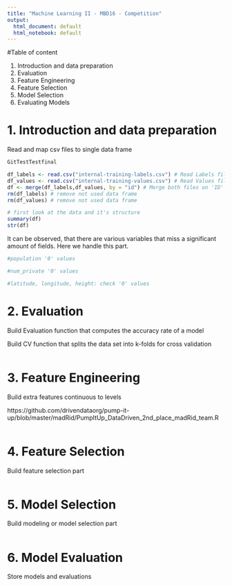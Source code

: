 ```yaml
---
title: "Machine Learning II - MBD16 - Competition"
output:
  html_document: default
  html_notebook: default
---
```


#Table of content

1. Introduction and data preparation
2. Evaluation
3. Feature Engineering
4. Feature Selection
5. Model Selection
6. Evaluating Models

# 1. Introduction and data preparation

Read and map csv files to single data frame

```r

GitTestTestfinal

df_labels <- read.csv("internal-training-labels.csv") # Read Labels file
df_values <- read.csv("internal-training-values.csv") # Read Values file
df <- merge(df_labels,df_values, by = "id") # Merge both files on 'ID'
rm(df_labels) # remove not used data frame
rm(df_values) # remove not used data frame

# first look at the data and it's structure
summary(df) 
str(df)

```

It can be observed, that there are various variables that miss a significant amount of fields. Here we handle this part.

```r

#population '0' values

#num_private '0' values

#latitude, longitude, height: check '0' values

```

# 2. Evaluation

Build Evaluation function that computes the accuracy rate of a model

Build CV function that splits the data set into k-folds for cross validation

```r



```

# 3. Feature Engineering

Build extra features
continuous to levels

https://github.com/drivendataorg/pump-it-up/blob/master/madRid/PumpItUp_DataDriven_2nd_place_madRid_team.R


```r

```

# 4. Feature Selection

Build feature selection part

```r

```

# 5. Model Selection

Build modeling or model selection part

```r

```

# 6. Model Evaluation

Store models and evaluations

```r

```


